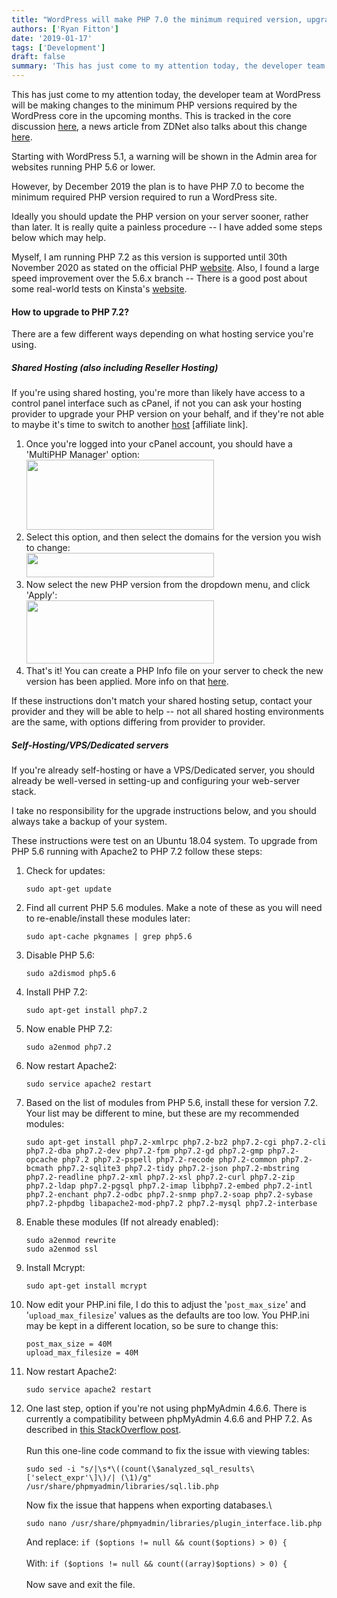 ```yaml
---
title: "WordPress will make PHP 7.0 the minimum required version, upgrade your PHP version soon"
authors: ['Ryan Fitton']
date: '2019-01-17'
tags: ['Development']
draft: false
summary: 'This has just come to my attention today, the developer team at WordPress will be making changes to the minimum PHP versions required by the WordPress core in the upcoming months. This is tracked in the core discussion here, a news article from ZDNet also talks about this change here. Starting with WordPress 5.1, a ...'
---
```


This has just come to my attention today, the developer team at WordPress will be making changes to the minimum PHP versions required by the WordPress core in the upcoming months. This is tracked in the core discussion [here](https://make.wordpress.org/core/2018/12/08/updating-the-minimum-php-version/), a news article from ZDNet also talks about this change [here](https://www.zdnet.com/article/wordpress-to-show-warnings-on-servers-running-outdated-php-versions/).

Starting with WordPress 5.1, a warning will be shown in the Admin area for websites running PHP 5.6 or lower.

However, by December 2019 the plan is to have PHP 7.0 to become the minimum required PHP version required to run a WordPress site.

Ideally you should update the PHP version on your server sooner, rather than later. It is really quite a painless procedure -- I have added some steps below which may help.

Myself, I am running PHP 7.2 as this version is supported until 30th November 2020 as stated on the official PHP [website](https://secure.php.net/supported-versions.php). Also, I found a large speed improvement over the 5.6.x branch -- There is a good post about some real-world tests on Kinsta's [website](https://kinsta.com/blog/php-benchmarks/).
 

#### How to upgrade to PHP 7.2?

There are a few different ways depending on what hosting service you're using.

##### Shared Hosting (also including Reseller Hosting)

If you're using shared hosting, you're more than likely have access to a control panel interface such as cPanel, if not you can ask your hosting provider to upgrade your PHP version on your behalf, and if they're not able to maybe it's time to switch to another [host](#) \[affiliate link\].

1.  Once you're logged into your cPanel account, you should have a 'MultiPHP Manager' option:\
    <a href="/static/img/blog/2019/01/upgrade-php-5.6-1.png"><img loading="lazy" src="/static/img/blog/2019/01/upgrade-php-5.6-1-300x112.png" alt="" width="300" height="112"  srcSet="/static/img/blog/2019/01/upgrade-php-5.6-1-300x112.png 300w, /static/img/blog/2019/01/upgrade-php-5.6-1.png 483w" sizes="(max-width: 300px) 100vw, 300px" /></a>
2.  Select this option, and then select the domains for the version you wish to change:\
    <a href="/static/img/blog/2019/01/upgrade-php-5.6-2.png"><img loading="lazy" src="/static/img/blog/2019/01/upgrade-php-5.6-2-300x39.png" alt="" width="300" height="39"  srcSet="/static/img/blog/2019/01/upgrade-php-5.6-2-300x39.png 300w, /static/img/blog/2019/01/upgrade-php-5.6-2.png 748w" sizes="(max-width: 300px) 100vw, 300px" /></a>
3.  Now select the new PHP version from the dropdown menu, and click 'Apply':\
    <a href="/static/img/blog/2019/01/upgrade-php-5.6-3.png"><img loading="lazy" src="/static/img/blog/2019/01/upgrade-php-5.6-3-300x101.png" alt="" width="300" height="101"  srcSet="/static/img/blog/2019/01/upgrade-php-5.6-3-300x101.png 300w, /static/img/blog/2019/01/upgrade-php-5.6-3.png 737w" sizes="(max-width: 300px) 100vw, 300px" /></a>
4.  That's it! You can create a PHP Info file on your server to check the new version has been applied. More info on that [here](https://mediatemple.net/community/products/dv/204643880/how-can-i-create-a-phpinfo.php-page).

If these instructions don't match your shared hosting setup, contact your provider and they will be able to help -- not all shared hosting environments are the same, with options differing from provider to provider.
 

##### Self-Hosting/VPS/Dedicated servers

If you're already self-hosting or have a VPS/Dedicated server, you should already be well-versed in setting-up and configuring your web-server stack.

I take no responsibility for the upgrade instructions below, and you should always take a backup of your system.

These instructions were test on an Ubuntu 18.04 system. To upgrade from PHP 5.6 running with Apache2 to PHP 7.2 follow these steps:

1.  Check for updates:

    ``` {.language-markup .code-toolbar}
    sudo apt-get update
    ```

2.  Find all current PHP 5.6 modules. Make a note of these as you will need to re-enable/install these modules later:

    ``` {.language-markup .code-toolbar}
    sudo apt-cache pkgnames | grep php5.6
    ```

3.  Disable PHP 5.6:

    ``` {.language-markup .code-toolbar}
    sudo a2dismod php5.6
    ```

4.  Install PHP 7.2:

    ``` {.language-markup .code-toolbar}
    sudo apt-get install php7.2
    ```

5.  Now enable PHP 7.2:

    ``` {.language-markup .code-toolbar}
    sudo a2enmod php7.2
    ```

6.  Now restart Apache2:

    ``` {.language-markup .code-toolbar}
    sudo service apache2 restart
    ```

7.  Based on the list of modules from PHP 5.6, install these for version 7.2. Your list may be different to mine, but these are my recommended modules:

    ``` {.language-markup .code-toolbar}
    sudo apt-get install php7.2-xmlrpc php7.2-bz2 php7.2-cgi php7.2-cli php7.2-dba php7.2-dev php7.2-fpm php7.2-gd php7.2-gmp php7.2-opcache php7.2 php7.2-pspell php7.2-recode php7.2-common php7.2-bcmath php7.2-sqlite3 php7.2-tidy php7.2-json php7.2-mbstring php7.2-readline php7.2-xml php7.2-xsl php7.2-curl php7.2-zip php7.2-ldap php7.2-pgsql php7.2-imap libphp7.2-embed php7.2-intl php7.2-enchant php7.2-odbc php7.2-snmp php7.2-soap php7.2-sybase php7.2-phpdbg libapache2-mod-php7.2 php7.2-mysql php7.2-interbase
    ```

8.  Enable these modules (If not already enabled):

    ``` {.language-markup .code-toolbar}
    sudo a2enmod rewrite
    sudo a2enmod ssl
    ```

9.  Install Mcrypt:

    ``` {.language-markup .code-toolbar}
    sudo apt-get install mcrypt
    ```

10. Now edit your PHP.ini file, I do this to adjust the '`post_max_size`' and '`upload_max_filesize`' values as the defaults are too low. You PHP.ini may be kept in a different location, so be sure to change this:

    ``` {.language-markup .code-toolbar}
    post_max_size = 40M
    upload_max_filesize = 40M
    ```

11. Now restart Apache2:

    ``` {.language-markup .code-toolbar}
    sudo service apache2 restart
    ```

12. One last step, option if you're not using phpMyAdmin 4.6.6. There is currently a compatibility between phpMyAdmin 4.6.6 and PHP 7.2. As described in [this StackOverflow post](https://stackoverflow.com/questions/48001569/phpmyadmin-count-parameter-must-be-an-array-or-an-object-that-implements-co).\
    \
    Run this one-line code command to fix the issue with viewing tables:

    ``` {.language-markup .code-toolbar}
    sudo sed -i "s/|\s*\((count(\$analyzed_sql_results\['select_expr'\]\)/| (\1)/g" /usr/share/phpmyadmin/libraries/sql.lib.php
    ```

    Now fix the issue that happens when exporting databases.\

    ``` {.language-markup .code-toolbar}
    sudo nano /usr/share/phpmyadmin/libraries/plugin_interface.lib.php
    ```

    And replace: `if ($options != null && count($options) > 0) {`\
    \
    With: `if ($options != null && count((array)$options) > 0) {`\
    \
    Now save and exit the file.
